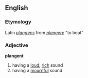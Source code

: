 == English ==
=== Etymology ===
Latin ''[[plangens]]'' from ''[[plangere]]'' "to beat"

=== Adjective ===
'''plangent'''
# having a [[loud]], [[rich]] sound
# having a [[mournful]] sound